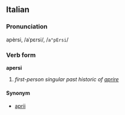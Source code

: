 ==Italian==
===Pronunciation===
apèrsi, /aˈpɛrsi/, /<tt>a"pErsi</tt>/
===Verb form===
'''apersi'''

# ''first-person singular past historic of [[aprire]]''

====Synonym====
*[[aprii]]
